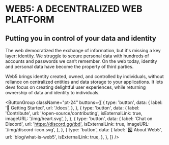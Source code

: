 
# WEB5: A DECENTRALIZED WEB PLATFORM

## Putting you in control of your data and identity

The web democratized the exchange of information, but it's missing a key layer: identity. We struggle to secure personal data with hundreds of accounts and passwords we can’t remember. On the web today, identity and personal data have become the property of third parties.

Web5 brings <TooltipWrapper trigger="decentralized identity">identity created, owned, and controlled by individuals, without reliance on centralized entities</TooltipWrapper> and data storage to your applications. It lets devs focus on creating delightful user experiences, while returning ownership of data and identity to individuals.



<ButtonGroup
  className="pt-24"
  buttons={[
    {
      type: 'button',
      data: {
        label: '🚀 Getting Started',
        url: '/docs',
      },
    },
    {
      type: 'button',
      data: {
        label: 'Contribute',
        url: '/open-source/contributing',
        isExternalLink: true,
        imageURL: '/img/heart.svg',
      },
    },
    {
      type: 'button',
      data: {
        label: 'Chat on Discord',
        url: 'https://discord.gg/tbd',
        isExternalLink: true,
        imageURL: '/img/discord-icon.svg',
      },
    },
    {
      type: 'button',
      data: {
        label: '5️⃣ About Web5',
        url: 'blog/what-is-web5',
        isExternalLink: true,
      },
    },
  ]}
/>
